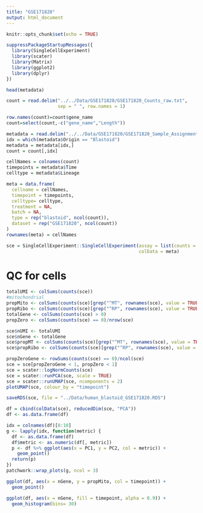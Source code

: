 ---
title: "GSE171820"
output: html_document
---

```{r setup, include=FALSE}
knitr::opts_chunk$set(echo = TRUE)
```

```{r}
suppressPackageStartupMessages({
  library(SingleCellExperiment)
  library(scater)
  library(Matrix)
  library(ggplot2)
  library(dplyr)
})
```

```{r}
head(metadata)
```


```{r}
count = read.delim("../../Data/GSE171820/GSE171820_Counts_raw.txt", 
                   sep = " ", row.names = 1)

row.names(count)=count$gene_name
count=select(count,-c("gene_name","Length"))

metadata = read.delim("../../Data/GSE171820/GSE171820_Sample_Assignments.csv", sep = ",", row.names = 1)
idx = which(metadata$Origin == "Blastoid")
metadata = metadata[idx,]
count = count[,idx]

cellNames = colnames(count)
timepoints = metadata$Time
celltype = metadata$Lineage

meta = data.frame(
  cellname = cellNames,
  timepoint = timepoints,
  celltype= celltype,
  treatment = NA,
  batch = NA,
  type = rep("blastoid", ncol(count)),
  dataset = rep("GSE171820", ncol(count))
)
rownames(meta) = cellNames

sce = SingleCellExperiment::SingleCellExperiment(assay = list(counts = count),
                                                 colData = meta)

```

# QC for cells
```{r}
totalUMI <- colSums(counts(sce))
#mitochondrial
propMito <- colSums(counts(sce)[grep("^MT", rownames(sce), value = TRUE), ])/totalUMI
propRibo <- colSums(counts(sce)[grep("^RP", rownames(sce), value = TRUE), ])/totalUMI
totalGene <- colSums(counts(sce) > 0)
propZero <- colSums(counts(sce) == 0)/nrow(sce)

sce$nUMI <- totalUMI
sce$nGene <- totalGene
sce$propMT <- colSums(counts(sce)[grep("^MT", rownames(sce), value = TRUE), ])/totalUMI
sce$propRibo <- colSums(counts(sce)[grep("^RP", rownames(sce), value = TRUE), ])/totalUMI

propZeroGene <- rowSums(counts(sce) == 0)/ncol(sce)
sce = sce[propZeroGene < 1, propZero < 1]
sce = scater::logNormCounts(sce)
sce = scater::runPCA(sce, scale = TRUE)
sce = scater::runUMAP(sce, ncomponents = 2)
plotUMAP(sce, colour_by = "timepoint")

saveRDS(sce, file = "../Data/human_blastoid_GSE171820.RDS")
```

```{r}
df = cbind(colData(sce), reducedDim(sce, "PCA"))
df <- as.data.frame(df)

idx = colnames(df)[8:10]
g <- lapply(idx, function(metric) {
  df <- as.data.frame(df)
  df$metric <- as.numeric(df[, metric])
  p <- df %>% ggplot(aes(x = PC1, y = PC2, col = metric)) +
    geom_point() 
  return(p)
})
patchwork::wrap_plots(g, ncol = 3)
```

```{r}
ggplot(df, aes(x = nGene, y = propMito, col = timepoint)) + 
  geom_point()

ggplot(df, aes(x = nGene, fill = timepoint, alpha = 0.9)) + 
  geom_histogram(bins= 30) 
```

